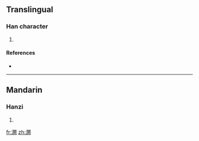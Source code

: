 ==Translingual==

===Han character===
{{Han char|rn=85|rad=水|as=18|sn=21|four=|canj=水日弓人 (EANO)}}

# {{defn|Han|sort=水18}}

====References====
* {{Han ref|kx=0663.010|dkj=18760|dj=1072.010|hdz=31794.010|uh=704D|ud=28749}}

----

==Mandarin==

===Hanzi===
{{cmn-hanzi|pin=[[lí]] ([[li2]]), [[què]] ([[que4]]), [[shī]] ([[shi1]]), [[xǐ]] ([[xi3]]), [[xiǎn]] ([[xian3]])|wg=li<sup>2</sup>, ch'üeh<sup>4</sup>, shih<sup>1</sup>, hsi<sup>3</sup>, hsien<sup>3</sup>}}

# {{defn|Mandarin|sort=水18}}

[[fr:灍]]
[[zh:灍]]